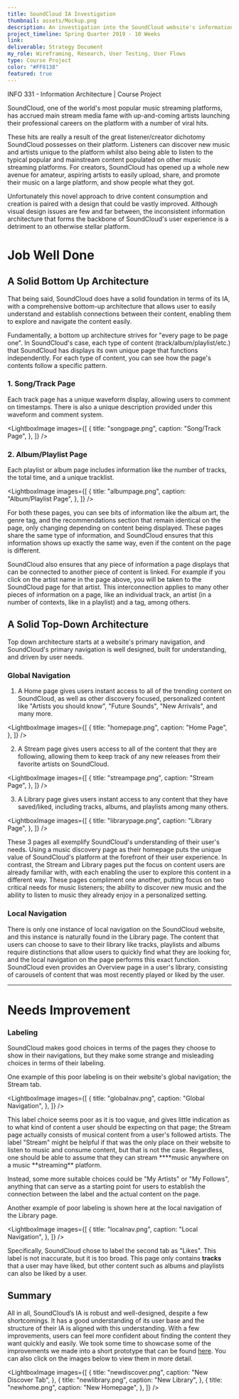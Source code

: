 ```yaml
---
title: SoundCloud IA Investigation
thumbnail: assets/Mockup.png
description: An investigation into the SoundCloud website's information architecture, it's strengths, and its shortcomings
project_timeline: Spring Quarter 2019 - 10 Weeks
link:
deliverable: Strategy Document
my_role: Wireframing, Research, User Testing, User Flows
type: Course Project
color: "#FF8138"
featured: true
---
```


INFO 331 - Information Architecture | Course Project

SoundCloud, one of the world's most popular music streaming platforms, has accrued main stream media fame with up-and-coming artists launching their professional careers on the platform with a number of viral hits.

These hits are really a result of the great listener/creator dichotomy SoundCloud possesses on their platform. Listeners can discover new music and artists unique to the platform whilst also being able to listen to the typical popular and mainstream content populated on other music streaming platforms. For creators, SoundCloud has opened up a whole new avenue for amateur, aspiring artists to easily upload, share, and promote their music on a large platform, and show people what they got.

Unfortunately this novel approach to drive content consumption and creation is paired with a design that could be vastly improved. Although visual design issues are few and far between, the inconsistent information architecture that forms the backbone of SoundCloud's user experience is a detriment to an otherwise stellar platform.

# Job Well Done

## A Solid Bottom Up Architecture

That being said, SoundCloud does have a solid foundation in terms of its IA, with a comprehensive bottom-up architecture that allows user to easily understand and establish connections between their content, enabling them to explore and navigate the content easily.

Fundamentally, a bottom up architecture strives for "every page to be page one". In SoundCloud's case, each type of content (track/album/playlist/etc.) that SoundCloud has displays its own unique page that functions independently. For each type of content, you can see how the page's contents follow a specific pattern.

### 1. Song/Track Page

Each track page has a unique waveform display, allowing users to comment on timestamps. There is also a unique description provided under this waveform and comment system.

<LightboxImage
  images={[
    {
      title: "songpage.png",
      caption: "Song/Track Page",
    },
  ]}
/>

### 2. Album/Playlist Page

Each playlist or album page includes information like the number of tracks, the total time, and a unique tracklist.

<LightboxImage
  images={[
    {
      title: "albumpage.png",
      caption: "Album/Playlist Page",
    },
  ]}
/>

For both these pages, you can see bits of information like the album art, the genre tag, and the recommendations section that remain identical on the page, only changing depending on content being displayed. These pages share the same type of information, and SoundCloud ensures that this information shows up exactly the same way, even if the content on the page is different.

SoundCloud also ensures that any piece of information a page displays that can be connected to another piece of content is linked. For example if you click on the artist name in the page above, you will be taken to the SoundCloud page for that artist. This interconnection applies to many other pieces of information on a page, like an individual track, an artist (in a number of contexts, like in a playlist) and a tag, among others.

## A Solid Top-Down Architecture

Top down architecture starts at a website's primary navigation, and SoundCloud's primary navigation is well designed, built for understanding, and driven by user needs.

### Global Navigation

1. A Home page gives users instant access to all of the trending content on SoundCloud, as well as other discovery focused, personalized content like "Artists you should know", "Future Sounds", "New Arrivals", and many more.

<LightboxImage
  images={[
    {
      title: "homepage.png",
      caption: "Home Page",
    },
  ]}
/>

2. A Stream page gives users access to all of the content that they are following, allowing them to keep track of any new releases from their favorite artists on SoundCloud.

<LightboxImage
  images={[
    {
      title: "streampage.png",
      caption: "Stream Page",
    },
  ]}
/>

3. A Library page gives users instant access to any content that they have saved/liked, including tracks, albums, and playlists among many others.

<LightboxImage
  images={[
    {
      title: "librarypage.png",
      caption: "Library Page",
    },
  ]}
/>

These 3 pages all exemplify SoundCloud's understanding of their user's needs. Using a music discovery page as their homepage puts the unique value of SoundCloud's platform at the forefront of their user experience. In contrast, the Stream and Library pages put the focus on content users are already familiar with, with each enabling the user to explore this content in a different way. These pages compliment one another, putting focus on two critical needs for music listeners; the ability to discover new music and the ability to listen to music they already enjoy in a personalized setting.

### Local Navigation

There is only one instance of local navigation on the SoundCloud website, and this instance is naturally found in the Library page. The content that users can choose to save to their library like tracks, playlists and albums require distinctions that allow users to quickly find what they are looking for, and the local navigation on the page performs this exact function. SoundCloud even provides an Overview page in a user's library, consisting of carousels of content that was most recently played or liked by the user.

---

# Needs Improvement

### Labeling

SoundCloud makes good choices in terms of the pages they choose to show in their navigations, but they make some strange and misleading choices in terms of their labeling.

One example of this poor labeling is on their website's global navigation; the Stream tab.

<LightboxImage
  images={[
    {
      title: "globalnav.png",
      caption: "Global Navigation",
    },
  ]}
/>

This label choice seems poor as it is too vague, and gives little indication as to what kind of content a user should be expecting on that page; the Stream page actually consists of musical content from a user's followed artists. The label "Stream" might be helpful if that was the only place on their website to listen to music and consume content, but that is not the case. Regardless, one should be able to assume that they can stream \***\*music anywhere on a music **streaming\*\* platform.

Instead, some more suitable choices could be "My Artists" or "My Follows", anything that can serve as a starting point for users to establish the connection between the label and the actual content on the page.

Another example of poor labeling is shown here at the local navigation of the Library page.

<LightboxImage
  images={[
    {
      title: "localnav.png",
      caption: "Local Navigation",
    },
  ]}
/>

Specifically, SoundCloud chose to label the second tab as "Likes". This label is not inaccurate, but it is too broad. This page only contains **tracks** that a user may have liked, but other content such as albums and playlists can also be liked by a user.

## **Summary**

All in all, SoundCloud’s IA is robust and well-designed, despite a few shortcomings.
It has a good understanding of its user base and the structure of their IA is aligned
with this understanding. With a few improvements, users can feel more confident about
finding the content they want quickly and easily. We took some time to showcase some
of the improvements we made into a short prototype that can be found
[here](https://xd.adobe.com/view/e31902e5-d73f-4ba2-4f43-ade2e29e27f9-9528/?fullscreen).
You can also click on the images below to view them in more detail.

<LightboxImage
  images={[
    {
      title: "newdiscover.png",
      caption: "New Discover Tab",
    },
    {
      title: "newlibrary.png",
      caption: "New Library",
    },
    {
      title: "newhome.png",
      caption: "New Homepage",
    },
  ]}
/>
